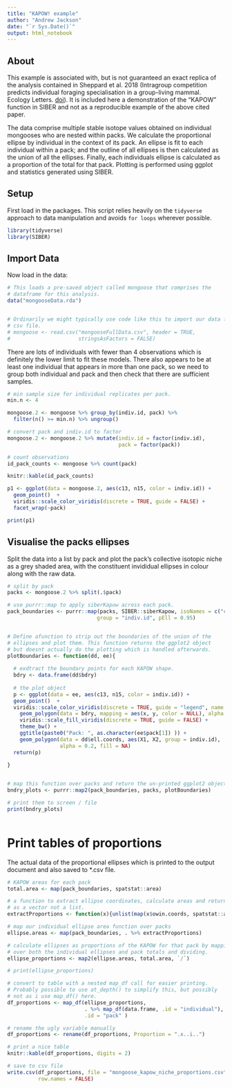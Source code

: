 ```yaml
---
title: "KAPOW! example"
author: "Andrew Jackson"
date: "`r Sys.Date()`"
output: html_notebook
---
```


## About

This example is associated with, but is not guaranteed an exact replica of the analysis contained in Sheppard et al. 2018 (Intragroup competition predicts individual foraging specialisation in a group-living mammal. Ecology Letters. [doi](https://doi.org/10.1111/ele.12933)). It is included here a demonstration of the "KAPOW" function in SIBER and not as a reproducible example of the above cited paper.

The data comprise multiple stable isotope values obtained on individual mongooses who are nested within packs. We calculate the proportional ellipse by individual in the context of its pack. An ellipse is fit to each individual within a pack; and the outline of all ellipses is then calculated as the union of all the ellipses. Finally, each individuals ellipse is calculated as a proportion of the total for that pack. Plotting is performed using ggplot and statistics generated using SIBER.


## Setup

First load in the packages. This script relies heavily on the `tidyverse` approach to data manipulation and avoids `for loops` wherever possible.
```r
library(tidyverse)
library(SIBER)

```

## Import Data

Now load in the data:
```r

# This loads a pre-saved object called mongoose that comprises the 
# dataframe for this analysis.
data("mongooseData.rda")


# Ordinarily we might typically use code like this to import our data from a 
# csv file. 
# mongoose <- read.csv("mongooseFullData.csv", header = TRUE, 
#                      stringsAsFactors = FALSE)


```

There are lots of individuals with fewer than 4 observations which is definitely the lower limit to fit these models. There also appears to be at least one individual that appears in more than one pack, so we need to group both individual and pack and then check that there are sufficient samples.

```r

# min sample size for individual replicates per pack.
min.n <- 4

mongoose.2 <- mongoose %>% group_by(indiv.id, pack) %>% 
  filter(n() >= min.n) %>% ungroup()

# convert pack and indiv.id to factor
mongoose.2 <- mongoose.2 %>% mutate(indiv.id = factor(indiv.id),
                                    pack = factor(pack))

# count observations 
id_pack_counts <- mongoose %>% count(pack)

knitr::kable(id_pack_counts)

```


<!-- Plot the raw data, with a panel for each pack that is left in our dataset. Ideally i would add the individual ellipses to this, but I need to do some more coding for that. -->

```r

p1 <- ggplot(data = mongoose.2, aes(c13, n15, color = indiv.id)) + 
  geom_point()  + 
  viridis::scale_color_viridis(discrete = TRUE, guide = FALSE) + 
  facet_wrap(~pack)

print(p1)

```

## Visualise the packs ellipses

Split the data into a list by pack and plot the pack's collective isotopic niche as a grey shaded area, with the constituent invididual ellipses in colour along with the raw data.


```r

# split by pack
packs <- mongoose.2 %>% split(.$pack)

# use purrr::map to apply siberKapow across each pack.
pack_boundaries <- purrr::map(packs, SIBER::siberKapow, isoNames = c("c13","n15"), 
                             group = "indiv.id", pEll = 0.95)


# Define afunction to strip out the boundaries of the union of the 
# ellipses and plot them. This function returns the ggplot2 object
# but doesnt actually do the plotting which is handled afterwards.
plotBoundaries <- function(dd, ee){
  
  # exdtract the boundary points for each KAPOW shape.
  bdry <- data.frame(dd$bdry)
  
  # the plot object
  p <- ggplot(data = ee, aes(c13, n15, color = indiv.id)) + 
  geom_point()  + 
  viridis::scale_color_viridis(discrete = TRUE, guide = "legend", name = "Individual") + 
    geom_polygon(data = bdry, mapping = aes(x, y, color = NULL), alpha = 0.2) + 
    viridis::scale_fill_viridis(discrete = TRUE, guide = FALSE) + 
    theme_bw() + 
    ggtitle(paste0("Pack: ", as.character(ee$pack[1]) )) + 
    geom_polygon(data = dd$ell.coords, aes(X1, X2, group = indiv.id), 
                 alpha = 0.2, fill = NA)
  return(p)
  
}


# map this function over packs and return the un-printed ggplot2 objects
bndry_plots <- purrr::map2(pack_boundaries, packs, plotBoundaries)

# print them to screen / file
print(bndry_plots)



```

# Print tables of proportions

The actual data of the proportional ellipses which is printed to the output document and also saved to *.csv file.

```r

# KAPOW areas for each pack
total.area <- map(pack_boundaries, spatstat::area)

# a function to extract ellipse coordinates, calculate areas and return
# as a vector not a list.
extractProportions <- function(x){unlist(map(x$owin.coords, spatstat::area))}

# map our individual ellipse area function over packs
ellipse.areas <- map(pack_boundaries, . %>% extractProportions)

# calculate ellipses as proportions of the KAPOW for that pack by mapping
# over both the individual ellipses and pack totals and dividing.
ellipse_proportions <- map2(ellipse.areas, total.area, `/`)

# print(ellipse_proportions)

# convert to table with a nested map_df call for easier printing. 
# Probably possible to use at_depth() to simplify this, but possibly
# not as i use map_df() here.
df_proportions <- map_df(ellipse_proportions, 
                         . %>% map_df(data.frame, .id = "individual"), 
                         .id = "pack" )

# rename the ugly variable manually
df_proportions <- rename(df_proportions, Proportion = ".x..i..")

# print a nice table
knitr::kable(df_proportions, digits = 2)

# save to csv file
write.csv(df_proportions, file = "mongoose_kapow_niche_proportions.csv",
          row.names = FALSE)

```










